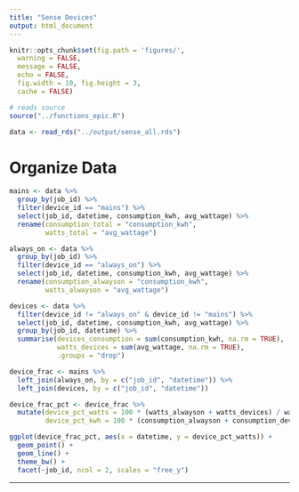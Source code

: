 ```yaml
---
title: "Sense Devices"
output: html_document
---
```


```r
knitr::opts_chunk$set(fig.path = 'figures/',
  warning = FALSE,
  message = FALSE,
  echo = FALSE,
  fig.width = 10, fig.height = 3,
  cache = FALSE)
```

```r
# reads source
source("../functions_epic.R")
```

```r
data <- read_rds("../output/sense_all.rds")
```

# Organize Data

```r
mains <- data %>%
  group_by(job_id) %>%
  filter(device_id == "mains") %>%
  select(job_id, datetime, consumption_kwh, avg_wattage) %>% 
  rename(consumption_total = "consumption_kwh",
         watts_total = "avg_wattage")
```

```r
always_on <- data %>%
  group_by(job_id) %>%
  filter(device_id == "always_on") %>%
  select(job_id, datetime, consumption_kwh, avg_wattage) %>% 
  rename(consumption_alwayson = "consumption_kwh",
         watts_alwayson = "avg_wattage")
```

```r
devices <- data %>%
  filter(device_id != "always_on" & device_id != "mains") %>%
  select(job_id, datetime, consumption_kwh, avg_wattage) %>%
  group_by(job_id, datetime) %>%
  summarise(devices_consumption = sum(consumption_kwh, na.rm = TRUE),
            watts_devices = sum(avg_wattage, na.rm = TRUE),
            .groups = "drop")
```

```r
device_frac <- mains %>% 
  left_join(always_on, by = c("job_id", "datetime")) %>%
  left_join(devices, by = c("job_id", "datetime"))
```

```r
device_frac_pct <- device_frac %>%
  mutate(device_pct_watts = 100 * (watts_alwayson + watts_devices) / watts_total,
         device_pct_kwh = 100 * (consumption_alwayson + consumption_devices) / consumption_total)
```

```r
ggplot(device_frac_pct, aes(x = datetime, y = device_pct_watts)) +
  geom_point() +
  geom_line() +
  theme_bw() +
  facet(~job_id, ncol = 2, scales = "free_y")
```

---

